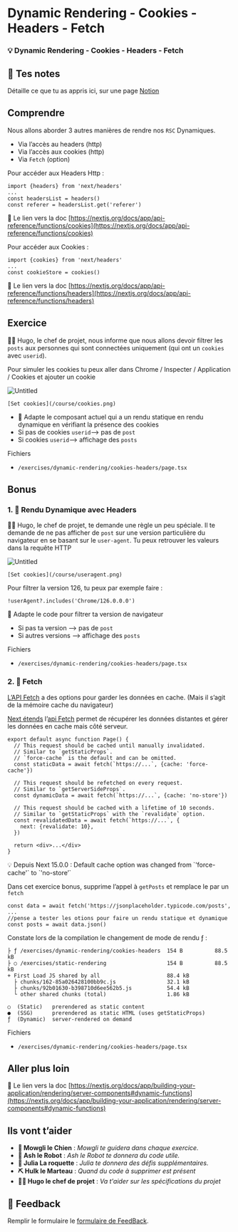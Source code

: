 # Dynamic Rendering - Cookies - Headers - Fetch

### 💡 Dynamic Rendering - Cookies - Headers - Fetch

## 📝 Tes notes

Détaille ce que tu as appris ici, sur une page [Notion](https://go.mikecodeur.com/course-notes-template)

## Comprendre

Nous allons aborder 3 autres manières de rendre nos `RSC` Dynamiques.

- Via l’accès au headers (http)
- Via l’accès aux cookies (http)
- Via `Fetch` (option)

Pour accéder aux Headers Http :

```tsx
import {headers} from 'next/headers'
...
const headersList = headers()
const referer = headersList.get('referer')
```

📑 Le lien vers la doc [https://nextjs.org/docs/app/api-reference/functions/cookies](https://nextjs.org/docs/app/api-reference/functions/cookies)

Pour accéder aux Cookies :

```tsx
import {cookies} from 'next/headers'
...
const cookieStore = cookies()
```

📑 Le lien vers la doc [https://nextjs.org/docs/app/api-reference/functions/headers](https://nextjs.org/docs/app/api-reference/functions/headers)

## Exercice

👨‍✈️ Hugo, le chef de projet, nous informe que nous allons devoir filtrer les `posts` aux personnes qui sont connectées uniquement (qui ont un `cookies` avec `userid`).

Pour simuler les cookies tu peux aller dans Chrome / Inspecter / Application / Cookies et ajouter un cookie

![Untitled](/course/Untitled.png)

```tsx
[Set cookies](/course/cookies.png)
```

- 🐶 Adapte le composant actuel qui a un rendu statique en rendu dynamique en vérifiant la présence des cookies
- Si pas de cookies `userid`—> pas de `post`
- Si cookies `userid`—> affichage des `posts`

Fichiers

- `/exercises/dynamic-rendering/cookies-headers/page.tsx`

## Bonus

### 1. 🚀 Rendu Dynamique avec Headers

👨‍✈️ Hugo, le chef de projet, te demande une règle un peu spéciale. Il te demande de ne pas afficher de `post` sur une version particulière du navigateur en se basant sur le `user-agent`. Tu peux retrouver les valeurs dans la requête HTTP

![Untitled](/course/Untitled1.png)

```tsx
[Set cookies](/course/useragent.png)
```

Pour filtrer la version 126, tu peux par exemple faire :

```tsx
!userAgent?.includes('Chrome/126.0.0.0')
```

🐶 Adapte le code pour filtrer ta version de navigateur

- Si pas ta version —> pas de `post`
- Si autres versions —> affichage des `posts`

Fichiers

- `/exercises/dynamic-rendering/cookies-headers/page.tsx`

### 2. 🚀 Fetch

[L’API Fetch](https://developer.mozilla.org/fr/docs/Web/API/Fetch_API/Using_Fetch) a des options pour garder les données en cache. (Mais il s’agit de la mémoire cache du navigateur)

[Next étends](https://nextjs.org/docs/app/api-reference/functions/fetch) l’[api Fetch](https://developer.mozilla.org/fr/docs/Web/API/Fetch_API/Using_Fetch) permet de récupérer les données distantes et gérer les données en cache mais côté serveur.

```tsx
export default async function Page() {
  // This request should be cached until manually invalidated.
  // Similar to `getStaticProps`.
  // `force-cache` is the default and can be omitted.
  const staticData = await fetch(`https://...`, {cache: 'force-cache'})

  // This request should be refetched on every request.
  // Similar to `getServerSideProps`.
  const dynamicData = await fetch(`https://...`, {cache: 'no-store'})

  // This request should be cached with a lifetime of 10 seconds.
  // Similar to `getStaticProps` with the `revalidate` option.
  const revalidatedData = await fetch(`https://...`, {
    next: {revalidate: 10},
  })

  return <div>...</div>
}
```

<aside>
💡 Depuis Next 15.0.0 : Default cache option was changed from `'force-cache'` to `'no-store’`

</aside>

Dans cet exercice bonus, supprime l’appel à `getPosts` et remplace le par un `fetch`

```tsx
const data = await fetch('https://jsonplaceholder.typicode.com/posts', ...
//pense a tester les otions pour faire un rendu statique et dynamique
const posts = await data.json()
```

Constate lors de la compilation le changement de mode de rendu ƒ :

```tsx
├ ƒ /exercises/dynamic-rendering/cookies-headers  154 B          88.5 kB
├ ○ /exercises/static-rendering                   154 B          88.5 kB
+ First Load JS shared by all                     88.4 kB
  ├ chunks/162-85a026428100bb9c.js                32.1 kB
  ├ chunks/92b01630-b398710d6ee562b5.js           54.4 kB
  └ other shared chunks (total)                   1.86 kB

○  (Static)   prerendered as static content
●  (SSG)      prerendered as static HTML (uses getStaticProps)
ƒ  (Dynamic)  server-rendered on demand
```

Fichiers

- `/exercises/dynamic-rendering/cookies-headers/page.tsx`

## Aller plus loin

📑 Le lien vers la doc [https://nextjs.org/docs/app/building-your-application/rendering/server-components#dynamic-functions](https://nextjs.org/docs/app/building-your-application/rendering/server-components#dynamic-functions)

## Ils vont t’aider

- **🐶 Mowgli le Chien** : _Mowgli te guidera dans chaque exercice._
- **🤖 Ash le Robot** : _Ash le Robot te donnera du code utile._
- **🚀 Julia La roquette** : _Julia te donnera des défis supplémentaires._
- **⛏️ Hulk le Marteau** : _Quand du code à supprimer est présent_
- **👨‍✈️ Hugo le chef de projet** : _Va t'aider sur les spécifications du projet_

## 🐜 Feedback

Remplir le formulaire le [formulaire de FeedBack](https://go.mikecodeur.com/cours-next-avis?entry.1912869708=Next%20PRO&entry.1430994900=04%20Rendering%20Avancée&entry.533578441=03%20dynamic-rendering-cookies).

